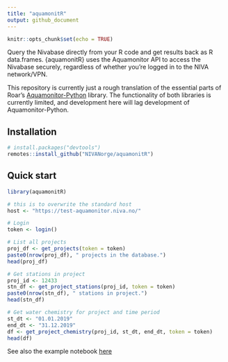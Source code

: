 ```yaml
---
title: "aquamonitR"
output: github_document
---
```


```r
knitr::opts_chunk$set(echo = TRUE)
```

Query the Nivabase directly from your R code and get results back as R data.frames. {aquamonitR} uses the Aquamonitor API to access the Nivabase securely, regardless of whether you're logged in to the NIVA network/VPN. 

This repository is currently just a rough translation of the essential parts of Roar's [Aquamonitor-Python](https://github.com/NIVANorge/Aquamonitor-Python) library. The functionality of both libraries is currently limited, and development here will lag development of Aquamonitor-Python.

## Installation

```r
# install.packages("devtools")
remotes::install_github("NIVANorge/aquamonitR")
```

## Quick start

```r
library(aquamonitR)

# this is to overwrite the standard host
host <- "https://test-aquamonitor.niva.no/"

# Login
token <- login()

# List all projects
proj_df <- get_projects(token = token)
paste0(nrow(proj_df), " projects in the database.")
head(proj_df)

# Get stations in project
proj_id <- 12433
stn_df <- get_project_stations(proj_id, token = token)
paste0(nrow(stn_df), " stations in project.")
head(stn_df)

# Get water chemistry for project and time period
st_dt <- "01.01.2019"
end_dt <- "31.12.2019"
df <- get_project_chemistry(proj_id, st_dt, end_dt, token = token)
head(df)
```

See also the example notebook [here](https://nbviewer.jupyter.org/github/NIVANorge/aquamonitR/blob/main/examples/query_chem.ipynb)
